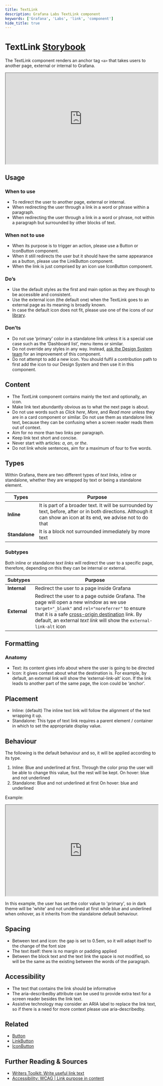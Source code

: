 ```yaml
---
title: TextLink
description: Grafana Labs TextLink component
keywords: ['Grafana', 'Labs', 'link', 'component']
hide_title: true
---
```



# TextLink <Badge text='ready' color='green'></Badge> <a href='https://developers.grafana.com/ui/canary/index.html?path=/docs/general-textlink--docs' target='_blank' className='header-links'>Storybook <Icon name="external-link-alt"/> </a>

The TextLink component renders an anchor tag `<a>` that takes users to another page, external or internal to Grafana.

<iframe
  src="https://developers.grafana.com/ui/canary/index.html?path=/story/general-textlink--basic&full=1&shortcuts=false&singleStory=true"
  width="100%"
  height="300px"
></iframe>

## Usage

### When to use

- To redirect the user to another page, external or internal.<br/>
- When redirecting the user through a link in a word or phrase within a paragraph. <br/>
- When redirecting the user through a link in a word or phrase, not within a paragraph but surrounded by other blocks of text.<br/>

### When not to use

- When its purpose is to trigger an action, please use a Button or IconButton component.<br/>
- When it still redirects the user but it should have the same appearance as a button, please use the LinkButton component.<br/>
- When the link is just comprised by an icon use IconButton component.<br/>

### Do’s

- Use the default styles as the first and main option as they are though to be accessible and consistent.<br/>
- Use the external icon (the default one) when the TextLink goes to an external page as its meaning is broadly known.<br/>
- In case the default icon does not fit, please use one of the icons of our [library](https://developers.grafana.com/ui/latest/index.html?path=/story/docs-overview-icon--icons-overview).<br/>

### Don’ts

- Do not use ‘primary’ color in a standalone link unless it is a special use case such as the ‘Dashboard list’, menu items or similar.<br/>
- Do not override any styles in any way. Instead, [ask the Design System team](/contributing/) for an improvement of this component.<br/>
- Do not attempt to add a new icon. You should fulfil a contribution path to first add the icon to our Design System and then use it in this component.<br/>

## Content

- The _TextLink_ component contains mainly the text and optionally, an icon.
- Make link text abundantly obvious as to what the next page is about.
- Do not use words such as _Click here_, _More_, and _Read more_ unless they are in a card component or similar. Do not use them as standalone link text, because they can be confusing when a screen reader reads them out of context.
- Aim for no more than two links per paragraph.
- Keep link text short and concise.
- Never start with articles: _a_, _an_, or _the_.
- Do not link whole sentences, aim for a maximum of four to five words.

## Types

Within Grafana, there are two different types of _text links_, inline or standalone, whether they are wrapped by text or being a standalone element.

| Types          | Purpose                                                                                                                                                             |
| -------------- | ------------------------------------------------------------------------------------------------------------------------------------------------------------------- |
| **Inline**     | It is part of a broader text. It will be surrounded by text, before, after or in both directions. Although it can show an icon at its end, we advise not to do that |
| **Standalone** | It is a block not surrounded immediately by more text                                                                                                               |

### Subtypes

Both inline or standalone _text links_ will redirect the user to a specific page, therefore, depending on this they can be internal or external.

| Subtypes     | Purpose                                                                                                                                                                                                                                                                                                                                                                 |
| ------------ | ----------------------------------------------------------------------------------------------------------------------------------------------------------------------------------------------------------------------------------------------------------------------------------------------------------------------------------------------------------------------- |
| **Internal** | Redirect the user to a page inside Grafana                                                                                                                                                                                                                                                                                                                              |
| **External** | Redirect the user to a page outside Grafana. The page will open a new window as we use `target="_blank"` and `rel="noreferrer"` to ensure that it is a safe [cross-origin destination](https://developer.chrome.com/docs/lighthouse/best-practices/external-anchors-use-rel-noopener/) link. By default, an external _text link_ will show the `external-link-alt` icon |

## Formatting

### Anatomy

- Text: its content gives info about where the user is going to be directed
- Icon: it gives context about what the destination is. For example, by default, an external link will show the ‘external-link-alt’ icon. If the link leads to another part of the same page, the icon could be ‘anchor’.

## Placement

- Inline: (default) The inline text link will follow the alignment of the text wrapping it up.
- Standalone: This type of text link requires a parent element / container in which to set the appropriate display value.

## Behaviour

The following is the default behaviour and so, it will be applied according to its type.

1. Inline:
   Blue and underlined at first. Through the color prop the user will be able to change this value, but the rest will be kept.
   On hover: blue and not underlined
2. Standalone:
   Blue and not underlined at first
   On hover: blue and underlined

Example:

<iframe
  src="https://developers.grafana.com/ui/canary/index.html?path=/story/general-textlink--basic&args=weight:!undefined;color:primary&full=1&shortcuts=false&singleStory=true"
  width="100%"
  height="300px"
></iframe>

In this example, the user has set the color value to 'primary', so in dark theme will be 'white' and not underlined at first while blue and underlined when onhover, as it inherits from the standalone default behaviour.

## Spacing

- Between text and icon: the gap is set to 0.5em, so it will adapt itself to the change of the font size
- The text itself: there is no margin or padding applied
- Between the block text and the text link the space is not modified, so will be the same as the existing between the words of the paragraph.

## Accessibility

- The text that contains the link should be informative
- The aria-describedby attribute can be used to provide extra text for a screen reader besides the link text.
- Assistive technology may consider an ARIA label to replace the link text, so if there is a need for more context please use aria-describedby.

## Related

- [Button](https://developers.grafana.com/ui/latest/index.html?path=/story/buttons-button--basic)
- [LinkButton](https://developers.grafana.com/ui/latest/index.html?path=/docs/buttons-button--basic)
- [IconButton](https://developers.grafana.com/ui/latest/index.html?path=/story/buttons-iconbutton--basic)

## Further Reading & Sources

- [Writers Toolkit: Write useful link text](https://grafana.com/docs/writers-toolkit/writing-guide/useful-link-text/)
- [Accessibility: WCAG | Link purpose in content](https://www.w3.org/WAI/WCAG21/Understanding/link-purpose-in-context.html)
